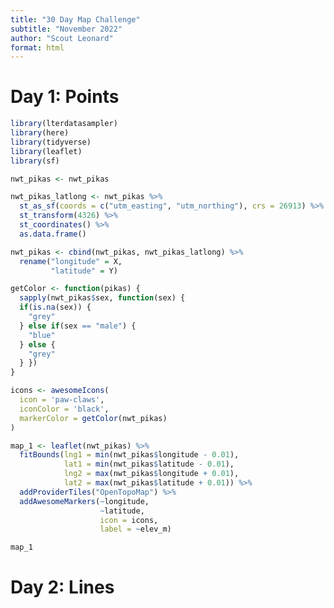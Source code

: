 ```yaml
---
title: "30 Day Map Challenge"
subtitle: "November 2022" 
author: "Scout Leonard"
format: html
---
```


# Day 1: Points

```r
library(lterdatasampler)
library(here)
library(tidyverse)
library(leaflet)
library(sf)
```

```r
nwt_pikas <- nwt_pikas
```

```r
nwt_pikas_latlong <- nwt_pikas %>% 
  st_as_sf(coords = c("utm_easting", "utm_northing"), crs = 26913) %>% 
  st_transform(4326) %>% 
  st_coordinates() %>% 
  as.data.frame()

nwt_pikas <- cbind(nwt_pikas, nwt_pikas_latlong) %>% 
  rename("longitude" = X,
         "latitude" = Y)
```

```r
getColor <- function(pikas) {
  sapply(nwt_pikas$sex, function(sex) {
  if(is.na(sex)) {
    "grey"
  } else if(sex == "male") {
    "blue"
  } else {
    "grey"
  } })
}

icons <- awesomeIcons(
  icon = 'paw-claws',
  iconColor = 'black',
  markerColor = getColor(nwt_pikas)
)

map_1 <- leaflet(nwt_pikas) %>% 
  fitBounds(lng1 = min(nwt_pikas$longitude - 0.01),
            lat1 = min(nwt_pikas$latitude - 0.01),
            lng2 = max(nwt_pikas$longitude + 0.01),
            lat2 = max(nwt_pikas$latitude + 0.01)) %>% 
  addProviderTiles("OpenTopoMap") %>%
  addAwesomeMarkers(~longitude,
                    ~latitude,
                    icon = icons,
                    label = ~elev_m)
```

```r
map_1
```

# Day 2: Lines

```r

```

```r

```

```r

```

```r

```

```r

```


